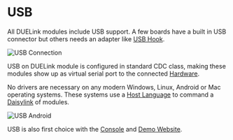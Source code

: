 # USB


All DUELink modules include USB support. A few boards have a built in USB connector but others needs an adapter like [USB Hook](../catalog/adapter/usb-hook).

![USB Connection](pathname:///img/usbhook-servo-x1.png)

USB on DUELink module is configured in standard CDC class, making these modules show up as virtual serial port to the connected [Hardware](../hw/intro).

No drivers are necessary on any modern Windows, Linux, Android or Mac operating systems. These systems use a [Host Language](../language/intro) to command a [Daisylink](../engine/daisylink) of modules.

![USB Android](pathname:///img/android-usbhook.png)

USB is also first choice with the [Console](../console) and [Demo Website](https://demo.duelink.com/).
